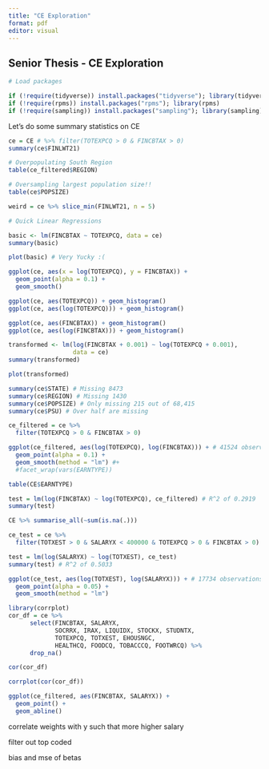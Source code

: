 ```yaml
---
title: "CE Exploration"
format: pdf
editor: visual
---
```


## Senior Thesis - CE Exploration

```r
# Load packages

if (!require(tidyverse)) install.packages("tidyverse"); library(tidyverse)
if (!require(rpms)) install.packages("rpms"); library(rpms)
if (!require(sampling)) install.packages("sampling"); library(sampling)
```

Let's do some summary statistics on CE

```r
ce = CE # %>% filter(TOTEXPCQ > 0 & FINCBTAX > 0)
summary(ce$FINLWT21)

# Overpopulating South Region
table(ce_filtered$REGION)

# Oversampling largest population size!!
table(ce$POPSIZE)

weird = ce %>% slice_min(FINLWT21, n = 5)
```

```r
# Quick Linear Regressions

basic <- lm(FINCBTAX ~ TOTEXPCQ, data = ce)
summary(basic)

plot(basic) # Very Yucky :(

ggplot(ce, aes(x = log(TOTEXPCQ), y = FINCBTAX)) +
  geom_point(alpha = 0.1) + 
  geom_smooth()
```

```r
ggplot(ce, aes(TOTEXPCQ)) + geom_histogram()
ggplot(ce, aes(log(TOTEXPCQ))) + geom_histogram()

ggplot(ce, aes(FINCBTAX)) + geom_histogram()
ggplot(ce, aes(log(FINCBTAX))) + geom_histogram()
```

```r
transformed <- lm(log(FINCBTAX + 0.001) ~ log(TOTEXPCQ + 0.001),
                  data = ce)
summary(transformed)

plot(transformed)
```

```r
summary(ce$STATE) # Missing 8473
summary(ce$REGION) # Missing 1430
summary(ce$POPSIZE) # Only missing 215 out of 68,415
summary(ce$PSU) # Over half are missing
```

```r
ce_filtered = ce %>%
  filter(TOTEXPCQ > 0 & FINCBTAX > 0)

ggplot(ce_filtered, aes(log(TOTEXPCQ), log(FINCBTAX))) + # 41524 observations
  geom_point(alpha = 0.1) + 
  geom_smooth(method = "lm") #+ 
  #facet_wrap(vars(EARNTYPE))

table(CE$EARNTYPE)

test = lm(log(FINCBTAX) ~ log(TOTEXPCQ), ce_filtered) # R^2 of 0.2919
summary(test)
```

```r
CE %>% summarise_all(~sum(is.na(.)))

ce_test = ce %>%
  filter(TOTXEST > 0 & SALARYX < 400000 & TOTEXPCQ > 0 & FINCBTAX > 0) # R^2 is 0.4279 if salary < 200000

test = lm(log(SALARYX) ~ log(TOTXEST), ce_test)
summary(test) # R^2 of 0.5033

ggplot(ce_test, aes(log(TOTXEST), log(SALARYX))) + # 17734 observations
  geom_point(alpha = 0.05) + 
  geom_smooth(method = "lm")
```

```r
library(corrplot)
cor_df = ce %>% 
      select(FINCBTAX, SALARYX,
             SOCRRX, IRAX, LIQUIDX, STOCKX, STUDNTX,
             TOTEXPCQ, TOTXEST, EHOUSNGC,
             HEALTHCQ, FOODCQ, TOBACCCQ, FOOTWRCQ) %>%
      drop_na()

cor(cor_df)

corrplot(cor(cor_df))
```

```r
ggplot(ce_filtered, aes(FINCBTAX, SALARYX)) + 
  geom_point() + 
  geom_abline()
```

correlate weights with y such that more higher salary

filter out top coded

bias and mse of betas



